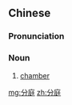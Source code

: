 ==Chinese==
{{zh-forms}}

===Pronunciation===
{{zh-pron
|m=fēntíng
|cat=n
}}

===Noun===
{{zh-noun}}

# [[chamber]]

[[mg:分庭]]
[[zh:分庭]]